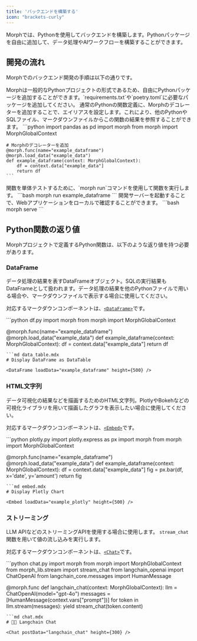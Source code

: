 ```yaml
---
title: 'バックエンドを構築する'
icon: "brackets-curly"
---
```


Morphでは、Pythonを使用してバックエンドを構築します。Pythonパッケージを自由に追加して、データ処理やAIワークフローを構築することができます。

## 開発の流れ

Morphでのバックエンド開発の手順は以下の通りです。

<Steps>
  <Step title="Pythonパッケージを追加する">
    Morphは一般的なPythonプロジェクトの形式であるため、自由にPythonパッケージを追加することができます。`requirements.txt`や`poetry.toml`に必要なパッケージを追加してください。
  </Step>
  <Step title="Python関数を定義し、Morphのデコレーターを追加">
    通常のPythonの関数定義に、Morphのデコレーターを追加することで、エイリアスを設定します。これにより、他のPythonやSQLファイル、マークダウンファイルからこの関数の結果を参照することができます。
    ```python
    import pandas as pd
    import morph
    from morph import MorphGlobalContext
    
    # Morphのデコレーターを追加
    @morph.func(name="example_dataframe")
    @morph.load_data("example_data")
    def example_dataframe(context: MorphGlobalContext):
        df = context.data["example_data"]
        return df
    ```
  </Step>
  <Step title="Python関数をテストする">
    関数を単体テストするために、`morph run`コマンドを使用して関数を実行します。
    ```bash
    morph run example_dataframe
    ```
  </Step>
  <Step title="開発サーバーを起動する">
    開発サーバーを起動することで、Webアプリケーションをローカルで確認することができます。
    ```bash
    morph serve
    ```
  </Step>
</Steps>

## Python関数の返り値

Morphプロジェクトで定義するPython関数は、以下のような返り値を持つ必要があります。

### DataFrame

データ処理の結果を表すDataFrameオブジェクト。SQLの実行結果もDataFrameとして扱われます。データ処理の結果を他のPythonファイルで用いる場合や、マークダウンファイルで表示する場合に使用してください。

対応するマークダウンコンポーネントは、[`<DataFrame>`](/data-application/ja/data-component-table)です。

<CodeGroup>
```python df.py
import morph
from morph import MorphGlobalContext

@morph.func(name="example_dataframe")
@morph.load_data("example_data")
def example_dataframe(context: MorphGlobalContext):
    df = context.data["example_data"]
    return df
```
```md data_table.mdx
# Display DataFrame as DataTable

<DataFrame loadData="example_dataframe" height={500} />
```
</CodeGroup>

### HTML文字列

データ可視化の結果などを描画するためのHTML文字列。PlotlyやBokehなどの可視化ライブラリを用いて描画したグラフを表示したい場合に使用してください。

対応するマークダウンコンポーネントは、[`<Embed>`](/data-application/ja/data-component-embed)です。

<CodeGroup>
```python plotly.py
import plotly.express as px
import morph
from morph import MorphGlobalContext

@morph.func(name="example_dataframe")
@morph.load_data("example_data")
def example_dataframe(context: MorphGlobalContext):
    df = context.data["example_data"]
    fig = px.bar(df, x='date', y='amount')
    return fig
```
```md embed.mdx
# Display Plotly Chart

<Embed loadData="example_plotly" height={500} />
```
</CodeGroup>

### ストリーミング

LLM APIなどのストリーミングAPIを使用する場合に使用します。 `stream_chat` 関数を用いて値の流し込みを実行します。

対応するマークダウンコンポーネントは、[`<Chat>`](/data-application/ja/ai-component-chat)です。

<CodeGroup>
```python chat.py
import morph
from morph import MorphGlobalContext
from morph_lib.stream import stream_chat
from langchain_openai import ChatOpenAI
from langchain_core.messages import HumanMessage

@morph.func
def langchain_chat(context: MorphGlobalContext):
  llm = ChatOpenAI(model="gpt-4o")
  messages = [HumanMessage(context.vars["prompt"])]
  for token in llm.stream(messages):
    yield stream_chat(token.content)
```
```md chat.mdx
# 🦜🔗 Langchain Chat

<Chat postData="langchain_chat" height={300} />
```
</CodeGroup>
